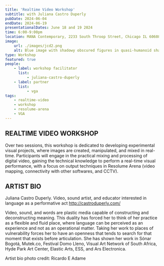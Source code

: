 ```yaml
---
title: 'Realtime Video Workshop'
subtitle: with Juliana Castro Duperly
pubDate: 2024-06-04
endDate: 2024-06-19
presentationalDates: June 18 and 19 2024
time: 6:00-9:00pm
location: MANA Contemporary, 2233 South Throop Street, Chicago IL 60608
image:
    url: ./images/jcd2.png
    alt: Blue image with shadowy obscured figures in quasi-humanoid shape
type: Workshop
featured: true
people:
    - label: workshop facilitator
      list:
          - juliana-castro-duperly
    - label: partner
      list:
          - vga
tags:
    - realtime-video
    - workshop
    - resolume-arena
    - VGA
---
```


<LinkButton text="Register Here" url="https://ko-fi.com/s/884f5f242a" />

## REALTIME VIDEO WORKSHOP

Over two sessions, this workshop is dedicated to developing experimental visual projects, where images are created, manipulated, and mixed in real-time. Participants will engage in the practical mixing and processing of digital video, gaining the technical knowledge to perform a real-time visual performance, with a focus on output techniques in Resolume Arena (video mapping, connectivity with other softwares, and CCTV).

## ARTIST BIO

Juliana Castro Duperly. Video, sound artist, and educator interested in language as a performative act http://castroduperly.com/

Video, sound, and words are plastic media capable of constructing and deconstructing meaning. This duality has forced her to think of her practice as a flexible and fluid place, where language can be perceived as an experience and not as an operational matter. Taking her work to places of vulnerability forces her to have an openness that tends to search for that moment that exists before articulation. She has shown her work in Sónar Bogotá, Mutek.co, Festival Domo Lleno, Visual Art Network of South Africa, Hyde Park Art Center, Elastic Arts, ESS, and Ars Electronica.

Artist bio photo credit: Ricardo E Adame
